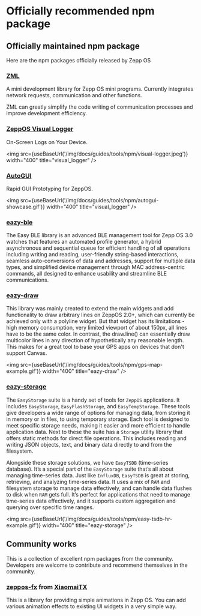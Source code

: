 
# Officially recommended npm package

## Officially maintained npm package

Here are the npm packages officially released by Zepp OS

### [ZML](https://github.com/zepp-health/zml)

A mini development library for Zepp OS mini programs. Currently integrates network requests, communication and other functions.

ZML can greatly simplify the code writing of communication processes and improve development efficiency.

### [ZeppOS Visual Logger](https://github.com/zepp-health/visual-logger)

On-Screen Logs on Your Device.

<img src={useBaseUrl('/img/docs/guides/tools/npm/visual-logger.jpeg')} width="400" title="visual_logger" />

### [AutoGUI](https://github.com/zepp-health/autogui)

Rapid GUI Prototyping for ZeppOS.

<img src={useBaseUrl('/img/docs/guides/tools/npm/autogui-showcase.gif')} width="400" title="visual_logger" />

### [eazy-ble](https://github.com/zepp-health/easy-ble)

The Easy BLE library is an advanced BLE management tool for Zepp OS 3.0 watches that features an automated profile generator, a hybrid asynchronous and sequential queue for efficient handling of all operations including writing and reading, user-friendly string-based interactions, seamless auto-conversions of data and addresses, support for multiple data types, and simplified device management through MAC address-centric commands, all designed to enhance usability and streamline BLE communications.

### [eazy-draw](https://github.com/zepp-health/easy-draw)

This library was mainly created to extend the main widgets and add functionality to draw arbitrary lines on ZeppOS 2.0+, which can currently be achieved only with a polyline widget. But that widget has its limitations - high memory consumption, very limited viewport of about 150px, all lines have to be the same color. In contrast, the draw.line() can essentially draw multicolor lines in any direction of hypothetically any reasonable length. This makes for a great tool to base your GPS apps on devices that don't support Canvas.

<img src={useBaseUrl('/img/docs/guides/tools/npm/gps-map-example.gif')} width="400" title="eazy-draw" />

### [eazy-storage](https://github.com/zepp-health/easy-storage)

The `EasyStorage` suite is a handy set of tools for `ZeppOS` applications. It includes `EasyStorage`, `EasyFlashStorage`, and `EasyTempStorage`. These tools give developers a wide range of options for managing data, from storing it in memory or in files, to using temporary storage. Each tool is designed to meet specific storage needs, making it easier and more efficient to handle application data. Next to these the suite has a `Storage` utility library that offers static methods for direct file operations. This includes reading and writing JSON objects, text, and binary data directly to and from the filesystem.

Alongside these storage solutions, we have `EasyTSDB` (time-series database). It’s a special part of the `EasyStorage` suite that’s all about managing time-series data. Just like `InfluxDB`, `EasyTSDB` is great at storing, retrieving, and analyzing time-series data. It uses a mix of `RAM` and filesystem storage to manage data effectively, and can handle data flushes to disk when `RAM` gets full. It’s perfect for applications that need to manage time-series data effectively, and it supports custom aggregation and querying over specific time ranges.

<img src={useBaseUrl('/img/docs/guides/tools/npm/easy-tsdb-hr-example.gif')} width="400" title="eazy-storage" />

## Community works

This is a collection of excellent npm packages from the community. Developers are welcome to contribute and recommend themselves in the community.

### [zeppos-fx](https://github.com/XiaomaiTX/zeppos-fx) from [XiaomaiTX](https://github.com/XiaomaiTX)

This is a library for providing simple animations in Zepp OS. You can add various animation effects to existing UI widgets in a very simple way.

